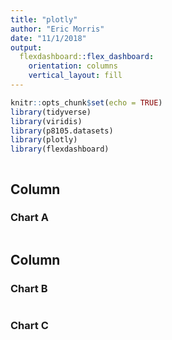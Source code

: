 ```yaml
---
title: "plotly"
author: "Eric Morris"
date: "11/1/2018"
output:
  flexdashboard::flex_dashboard:
    orientation: columns
    vertical_layout: fill
---
```


```r
knitr::opts_chunk$set(echo = TRUE)
library(tidyverse)
library(viridis)
library(p8105.datasets)
library(plotly)
library(flexdashboard)

```


```r

```


Column {data-width=650}
-----------------------------------------------------------------------

### Chart A

```r

```


Column {data-width=350}
-----------------------------------------------------------------------

### Chart B

```r

```

### Chart C

```r

```
